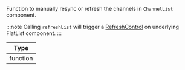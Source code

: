 Function to manually resync or refresh the channels in `ChannelList` component.

:::note
Calling `refreshList` will trigger a [RefreshControl](https://reactnative.dev/docs/refreshcontrol) on underlying FlatList component.
:::

| Type     |
| -------- |
| function |
